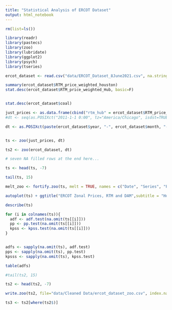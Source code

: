 ```yaml
---
title: "Statistical Analysis of ERCOT Dataset"
output: html_notebook
---
```


```r
rm(list=ls())
```


```r
library(readr)
library(pastecs)
library(zoo)
library(lubridate)
library(ggplot2)
library(psych)
library(tseries) 
```

```r
ercot_dataset <- read.csv("data/ERCOT_Dataset_8June2021.csv", na.strings = ".")
```

```r
summary(ercot_dataset$RTM_price_weighted_houston)
stat.desc(ercot_dataset$RTM_price_weighted_Hub, basic=F)


stat.desc(ercot_dataset$coal)
```


```r
just_prices <- as.data.frame(cbind("rtm_hub" = ercot_dataset$RTM_price_weighted_Hub, "rtm_north" = ercot_dataset$RTM_price_weighted_north, "rtm_south" = ercot_dataset$RTM_price_weighted_south, "rtm_west" = ercot_dataset$RTM_price_weighted_west, "rtm_houston" = ercot_dataset$RTM_price_weighted_houston, "dam_houston" = ercot_dataset$DAM_price_LZ_HOUSTON, "dam_north" = ercot_dataset$DAM_price_LZ_NORTH, "dam_south" = ercot_dataset$DAM_price_LZ_SOUTH, "dam_west" = ercot_dataset$DAM_price_LZ_WEST))#, hourstart = ercot_dataset$hourstart))
#dt <- seq(as.POSIXct("2011-1-1 0:00", tz="America/Chicago", isdst=TRUE), as.POSIXct("2020-12-31 24:00", tz="America/Chicago", isdst=TRUE), by = "hour")

dt <- as.POSIXct(paste(ercot_dataset$year, "-", ercot_dataset$month, "-", ercot_dataset$day, " ", ercot_dataset$hourstart, sep=''), format="%Y-%m-%d %H", tz="America/Chicago", isdst=TRUE)


ts <- zoo(just_prices, dt)

ts2 <- zoo(ercot_dataset, dt)

# seven NA filled rows at the end here...

ts <- head(ts, -7)

```

```r

tail(ts, 15)

melt_zoo <- fortify.zoo(ts, melt = TRUE, names = c("Date", "Series", "Price ($/MWh)"))
```

```r
autoplot(ts) + ggtitle("ERCOT Zonal Prices, RTM and DAM",subtitle = "Hourly Data, 2011-2020. Data: ERCOT") + scale_x_datetime(name="Date")
```

```r
describe(ts)
```


```r



for (i in colnames(ts)){
  adf <- adf.test(na.omit(ts[[i]]))
  pp <- pp.test(na.omit(ts[[i]]))
  kpss <- kpss.test(na.omit(ts[[i]]))
}


adfs <- sapply(na.omit(ts), adf.test)
pps <- sapply(na.omit(ts), pp.test)
kpsss <- sapply(na.omit(ts), kpss.test)

table(adfs)

```

```r
#tail(ts2, 15)
```

```r
ts2 <- head(ts2, -7)

write.zoo(ts2, file="data/Cleaned Data/ercot_dataset_zoo.csv", index.name = "Date", sep=",")

ts3 <- ts2[where(ts2$)]
```

